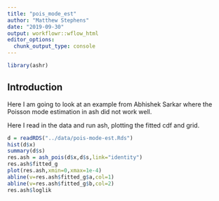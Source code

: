 ```yaml
---
title: "pois_mode_est"
author: "Matthew Stephens"
date: "2019-09-30"
output: workflowr::wflow_html
editor_options:
  chunk_output_type: console
---
```


```r
library(ashr)
```

## Introduction

Here I am going to look 
at an example from Abhishek Sarkar where the Poisson mode estimation in ash did not work well. 

Here I read in the data and run ash, plotting the fitted cdf and grid.

```r
d = readRDS("../data/pois-mode-est.Rds")
hist(d$x)
summary(d$s)
res.ash = ash_pois(d$x,d$s,link="identity")
res.ash$fitted_g
plot(res.ash,xmin=0,xmax=1e-4)
abline(v=res.ash$fitted_g$a,col=1)
abline(v=res.ash$fitted_g$b,col=2)
res.ash$loglik
```



